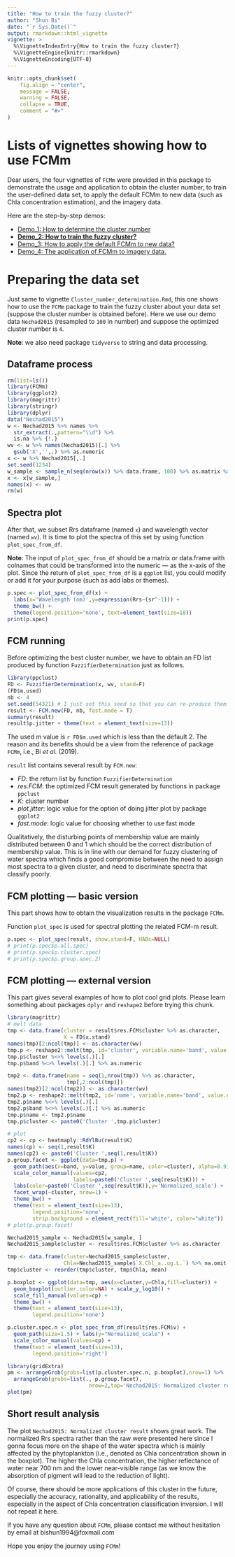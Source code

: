```yaml
---
title: "How to train the fuzzy cluster?"
author: "Shun Bi"
date: "`r Sys.Date()`"
output: rmarkdown::html_vignette
vignette: >
  %\VignetteIndexEntry{How to train the fuzzy cluster?}
  %\VignetteEngine{knitr::rmarkdown}
  %\VignetteEncoding{UTF-8}
---
```


```r
knitr::opts_chunk$set(
	fig.align = "center",
	message = FALSE,
	warning = FALSE,
	collapse = TRUE,
	comment = "#>"
)
```

# Lists of vignettes showing how to use FCMm

Dear users, the four vignettes of `FCMm` were provided in this package to demonstrate the usage and application to obtain the cluster number, to train the user-defined data set, to apply the default FCMm to new data (such as Chla concentration estimation), and the imagery data.

Here are the step-by-step demos:

 - [Demo_1: How to determine the cluster number](./doc/Cluster_number_determination.html)
 - [**Demo_2: How to train the fuzzy cluster?**](./doc/Fuzzy_cluster_training.html)
 - [Demo_3: How to apply the default FCMm to new data?](./doc/New_Data_Running_FCMm.html)
 - [Demo_4: The application of FCMm to imagery data.](./doc/Raster_Running_FCMm.html)

# Preparing the data set

Just same to vignette `Cluster_number_determination.Rmd`, this one shows how to use the `FCMm` package to train the fuzzy cluster about your data set (suppose the cluster number is obtained before). Here we use our demo data `Nechad2015` (resampled to `100` in number) and suppose the optimized cluster number is `4`.

**Note**: we also need package `tidyverse` to string and data processing.

## Dataframe process

```r
rm(list=ls())
library(FCMm)
library(ggplot2)
library(magrittr)
library(stringr)
library(dplyr)
data("Nechad2015")
w <- Nechad2015 %>% names %>%
  str_extract(.,pattern="\\d") %>%
  is.na %>% {!.}
wv <- w %>% names(Nechad2015)[.] %>%
  gsub('X','',.) %>% as.numeric
x <- w %>% Nechad2015[,.]
set.seed(1234)
w_sample <- sample_n(seq(nrow(x)) %>% data.frame, 100) %>% as.matrix %>% c
x <- x[w_sample,]
names(x) <- wv
rm(w)
```

## Spectra plot

After that, we subset Rrs dataframe (named `x`) and wavelength vector (named `wv`). It is time to plot the spectra of this set by using function `plot_spec_from_df`.

**Note**: The input of `plot_spec_from_df` should be a matrix or data.frame with colnames that could be transformed into the numeric --- as the x-axis of the plot. Since the return of `plot_spec_from_df` is a `ggplot` list, you could modify or add it for your purpose (such as add labs or themes).

```r
p.spec <- plot_spec_from_df(x) + 
  labs(x='Wavelength (nm)',y=expression(Rrs~(sr^-1))) + 
  theme_bw() + 
  theme(legend.position='none', text=element_text(size=18))
print(p.spec)
```

## FCM running

Before optimizing the best cluster number, we have to obtain an FD list produced by function `FuzzifierDetermination` just as follows.

```r
library(ppclust)
FD <- FuzzifierDetermination(x, wv, stand=F)
(FD$m.used)
nb <- 4
set.seed(54321) # I just set this seed so that you can re-produce them
result <- FCM.new(FD, nb, fast.mode = T)
summary(result)
result$p.jitter + theme(text = element_text(size=13))
```

The used m value is `r FD$m.used` which is less than the default 2. The reason and its benefits should be a view from the reference of package `FCMm`, i.e., Bi *et al.* (2019).

`result` list contains several result by `FCM.new`:

 - *FD*: the return list by function `FuzzifierDetermination`
 - *res.FCM*: the optimized FCM result generated by functions in package `ppclust`
 - *K*: cluster number
 - *plot.jitter*: logic value for the option of doing jitter plot by package `ggplot2`
 - *fast.mode*: logic value for choosing whether to use fast mode

Qualitatively, the disturbing points of membership value are mainly distributed between 0 and 1  which should be the correct distribution of membership value. This is in line with our demand for fuzzy clustering of water spectra which finds a good compromise between the need to assign most spectra to a given cluster, and need to discriminate spectra that classify poorly.

## FCM plotting --- basic version

This part shows how to obtain the visualization results in the package `FCMm`.

Function `plot_spec` is used for spectral plotting the related FCM-m result.

```r
p.spec <- plot_spec(result, show.stand=F, HABc=NULL)
# print(p.spec$p.all.spec)
# print(p.spec$p.cluster.spec)
# print(p.spec$p.group.spec.2)
```

## FCM plotting --- external version

This part gives several examples of how to plot cool grid plots. Please learn something about packages `dplyr` and `reshape2` before trying this chunk.

```r
library(magrittr)
# melt data
tmp <- data.frame(cluster = result$res.FCM$cluster %>% as.character,
                  X = FD$x.stand)
names(tmp)[2:ncol(tmp)] <- as.character(wv)
tmp.p <- reshape2::melt(tmp, id='cluster', variable.name='band', value.name='value')
tmp.p$cluster %<>% levels(.)[.]
tmp.p$band %<>% levels(.)[.] %>% as.numeric

tmp2 <- data.frame(name = seq(1,nrow(tmp)) %>% as.character,
                   tmp[,2:ncol(tmp)])
names(tmp2)[2:ncol(tmp2)] <- as.character(wv)
tmp2.p <- reshape2::melt(tmp2, id='name', variable.name='band', value.name='value')
tmp2.p$name %<>% levels(.)[.]
tmp2.p$band %<>% levels(.)[.] %>% as.numeric
tmp.p$name <- tmp2.p$name  
tmp.p$cluster <- paste0('Cluster ',tmp.p$cluster)

# plot
cp2 <- cp <- heatmaply::RdYlBu(result$K)
names(cp) <- seq(1,result$K)
names(cp2) <- paste0('Cluster ',seq(1,result$K))
p.group.facet <- ggplot(data=tmp.p) + 
  geom_path(aes(x=band, y=value, group=name, color=cluster), alpha=0.9) + 
  scale_color_manual(values=cp2,
                     labels=paste0('Cluster ',seq(result$K))) + 
  labs(color=paste0('Cluster ',seq(result$K)),y='Normalized_scale') + 
  facet_wrap(~cluster, nrow=1) + 
  theme_bw() + 
  theme(text = element_text(size=13),
        legend.position='none',
        strip.background = element_rect(fill='white', color="white"))
# plot(p.group.facet)

Nechad2015_sample <- Nechad2015[w_sample, ]
Nechad2015_sample$cluster <- result$res.FCM$cluster %>% as.character

tmp <- data.frame(cluster=Nechad2015_sample$cluster, 
                  Chla=Nechad2015_sample$`X.Chl_a..ug.L.`) %>% na.omit
tmp$cluster <- reorder(tmp$cluster, tmp$Chla, mean)

p.boxplot <- ggplot(data=tmp, aes(x=cluster,y=Chla,fill=cluster)) + 
  geom_boxplot(outlier.color=NA) + scale_y_log10() + 
  scale_fill_manual(values=cp) + 
  theme_bw() + 
  theme(text = element_text(size=13),
        legend.position='none')

p.cluster.spec.n <- plot_spec_from_df(result$res.FCM$v) + 
  geom_path(size=1.5) + labs(y="Normalized_scale") + 
  scale_color_manual(values=cp) +
  theme(text = element_text(size=13),
        legend.position='right')

library(gridExtra)
pm <- arrangeGrob(grobs=list(p.cluster.spec.n, p.boxplot),nrow=1) %>%
  arrangeGrob(grobs=list(., p.group.facet),
                          nrow=2,top='Nechad2015: Normalized cluster result')
plot(pm)

```

## Short result analysis

The plot `Nechad2015: Normalized cluster result` shows great work. The normalized Rrs spectra rather than the raw were presented here since I gonna focus more on the shape of the water spectra which is mainly affected by the phytoplankton (i.e., denoted as Chla concentration shown in the boxplot). The higher the Chla concentration, the higher reflectance of water near 700 nm and the lower near-visible range (as we know the absorption of pigment will lead to the reduction of light). 

Of course, there should be more applications of this cluster in the future, especially the accuracy, rationality, and applicability of the results, especially in the aspect of Chla concentration classification inversion. I will not repeat it here.

If you have any question about `FCMm`, please contact me without hesitation by email at bishun1994@foxmail.com

Hope you enjoy the journey using `FCMm`!
